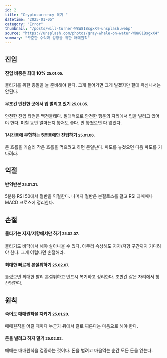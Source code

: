 ```yaml
---
id: 2
title: "Cryptocurrency 복기 "
datetime: "2025-01-05"
category: "Error"
thumbnail: "/posts/will-turner-W8W81BsgxX4-unsplash.webp"
source: "https://unsplash.com/photos/gray-whale-on-water-W8W81BsgxX4"
summary: "꾸준한 수익과 성장을 위한 매매원칙"
---
```


## 진입

#### 진입 비중은 최대 10% <small className="text-gray-500">25.01.05.</small>
물타기를 위한 총알을 늘 준비해야 한다. 크게 들어가면 크게 벌겠지만 절대 욕심내서는 안된다.
<br/>

#### 무조건 안전한 곳에서 입 벌리고 있기 <small className="text-gray-500">25.01.05.</small>
안전한 진입 타점은 백전불태다. 절대적으로 안전한 행운의 자리에서 입을 벌리고 있어야 한다. 며칠 동안 얼마든지 놓쳐도 좋다. 안 놓쳤으면 다 잃었다.
<br/>

#### 1시간봉에 부합하는 5분봉에만 진입하기 <small className="text-gray-500">25.01.06.</small>
큰 흐름을 거슬러 작은 흐름을 먹으려고 하면 큰일난다. 파도를 놓쳤으면 다음 파도를 기다려라.
<br/>

## 익절

#### 반익반본 <small className="text-gray-500">25.01.31.</small>
5분봉 RSI 50에서 절반을 익절한다. 나머지 절반은 본절로스를 걸고 RSI 과매매나 MACD 크로스에 정리한다.
<br/>

## 손절

#### 물타기는 지지/저항에서만 하기 <small className="text-gray-500">25.02.07.</small>
물타기도 바닥에서 해야 살아나올 수 있다. 아무리 속상해도 지지/저항 구간까지 기다려야 한다. 그게 어렵다면 손절해라. 
<br/>

#### 최대한 빠르게 본절튀하기 <small className="text-gray-500">25.02.07.</small>
틀렸으면 최대한 빨리 본절튀하고 반드시 복기하고 정리한다. 조만간 같은 자리에서 청산당한다.
<br/>

## 원칙

#### 죽어도 매매원칙을 지키기 <small className="text-gray-500">25.01.20.</small>
매매원칙을 어길 때마다 누군가 뒤에서 칼로 찌른다는 마음으로 해야 한다.
<br/>


#### 돈을 벌려고 하지 말기 <small className="text-gray-500">25.02.02.</small>
매매는 매매원칙을 검증하는 것이다. 돈을 벌려고 마음먹는 순간 모든 돈을 잃는다.
<br/>

